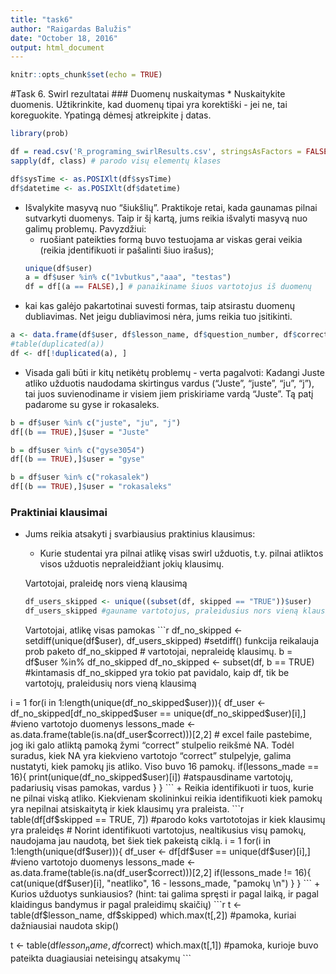 ```yaml
---
title: "task6"
author: "Raigardas Balužis"
date: "October 18, 2016"
output: html_document
---
```


```r
knitr::opts_chunk$set(echo = TRUE)
```
#Task 6. Swirl rezultatai
### Duomenų nuskaitymas
* Nuskaitykite duomenis. Užtikrinkite, kad duomenų tipai yra korektiški - jei ne, tai koreguokite. Ypatingą dėmesį atkreipkite į datas.
```r
library(prob)
```

```r
df = read.csv('R_programing_swirlResults.csv', stringsAsFactors = FALSE)
sapply(df, class) # parodo visų elementų klases

df$sysTime <- as.POSIXlt(df$sysTime)
df$datetime <- as.POSIXlt(df$datetime)
```
* Išvalykite masyvą nuo "šiukšlių". Praktikoje retai, kada gaunamas pilnai sutvarkyti duomenys. Taip ir šį kartą, jums reikia išvalyti masyvą nuo galimų problemų. Pavyzdžiui:
    + ruošiant pateikties formą buvo testuojama ar viskas gerai veikia (reikia įdentifikuoti ir pašalinti šiuo irašus);
```r
unique(df$user)
a = df$user %in% c("1vbutkus","aaa", "testas")
df = df[(a == FALSE),] # panaikiname šiuos vartotojus iš duomenų
```
* kai kas galėjo pakartotinai suvesti formas, taip atsirastu duomenų dubliavimas. Net jeigu dubliavimosi nėra, jums reikia tuo įsitikinti.
```r
a <- data.frame(df$user, df$lesson_name, df$question_number, df$correct, df$skipped)
#table(duplicated(a))
df <- df[!duplicated(a), ]
```
* Visada gali būti ir kitų netikėtų problemų - verta pagalvoti:
    Kadangi Juste atliko užduotis naudodama skirtingus vardus ("Juste", "juste", "ju", "j"), tai juos suvienodiname ir visiem jiem priskiriame vardą "Juste". Tą patį padarome su gyse ir rokasaleks.
```r
b = df$user %in% c("juste", "ju", "j")
df[(b == TRUE),]$user = "Juste"

b = df$user %in% c("gyse3054")
df[(b == TRUE),]$user = "gyse"

b = df$user %in% c("rokasalek")
df[(b == TRUE),]$user = "rokasaleks"
```
### Praktiniai klausimai
* Jums reikia atsakyti į svarbiausius praktinius klausimus:
    + Kurie studentai yra pilnai atlikę visas swirl užduotis, t.y. pilnai atliktos visos užduotis nepraleidžiant jokių klausimų.
    
    Vartotojai, praleidę nors vieną klausimą
```r
df_users_skipped <- unique((subset(df, skipped == "TRUE"))$user) 
df_users_skipped #gauname vartotojus, praleidusius nors vieną klausimą
```
Vartotojai, atlikę visas pamokas
```r
df_no_skipped <- setdiff(unique(df$user), df_users_skipped) #setdiff() funkcija reikalauja prob paketo 
df_no_skipped # vartotojai, nepraleidę klausimų.
b = df$user %in% df_no_skipped
df_no_skipped <- subset(df, b == TRUE) #kintamasis df_no_skipped yra tokio pat pavidalo, kaip df, tik be vartotojų, praleidusių nors vieną klausimą

i = 1
for(i in 1:length(unique(df_no_skipped$user))){
  df_user <- df_no_skipped[df_no_skipped$user == unique(df_no_skipped$user)[i],] #vieno vartotojo duomenys
  lessons_made <- as.data.frame(table(is.na(df_user$correct)))[2,2] # excel faile pastebime, jog iki galo atliktą pamoką žymi "correct" stulpelio reikšmė NA. Todėl suradus, kiek NA yra kiekvieno vartotojo "correct" stulpelyje, galima nustatyti, kiek pamokų jis atliko. Viso buvo 16 pamokų.
  if(lessons_made == 16){
    print(unique(df_no_skipped$user)[i]) #atspausdiname vartotojų, padariusių visas pamokas, vardus
  }
  }
```
  + Reikia identifikuoti ir tuos, kurie ne pilnai viską atliko. Kiekvienam skolininkui reikia identifikuoti kiek pamokų yra nepilnai atsiskaitytą ir kiek klausimų yra praleista.
```r
table(df[df$skipped == TRUE, 7]) #parodo koks vartototojas ir kiek klausimų yra praleidęs
# Norint identifikuoti vartotojus, nealtikusius visų pamokų, naudojama jau naudotą, bet šiek tiek pakeistą ciklą. 
i = 1
for(i in 1:length(unique(df$user))){
  df_user <- df[df$user == unique(df$user)[i],] #vieno vartotojo duomenys
  lessons_made <- as.data.frame(table(is.na(df_user$correct)))[2,2]
  if(lessons_made != 16){
    cat(unique(df$user)[i], "neatliko", 16 - lessons_made, "pamokų \n")
  }
  }
```
  + Kurios užduotys sunkiausios? (hint: tai galima spręsti ir pagal laiką, ir pagal klaidingus bandymus ir pagal praleidimų skaičių)
```r
t <- table(df$lesson_name, df$skipped)
which.max(t[,2]) #pamoka, kuriai dažniausiai naudota skip()

t <- table(df$lesson_name, df$correct)
which.max(t[,1]) #pamoka, kurioje buvo pateikta duagiausiai neteisingų atsakymų 
```